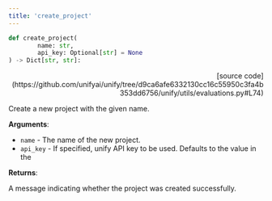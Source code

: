 ```yaml
---
title: 'create_project'
---
```


```python
def create_project(
        name: str,
        api_key: Optional[str] = None
) -> Dict[str, str]:
```

<p align="right">[source code](https://github.com/unifyai/unify/tree/d9ca6afe6332130cc16c55950c3fa4b353dd6756/unify/utils/evaluations.py#L74)</p>

Create a new project with the given name.

**Arguments**:

- `name` - The name of the new project.
- `api_key` - If specified, unify API key to be used. Defaults to the value in the



**Returns**:

A message indicating whether the project was created successfully.